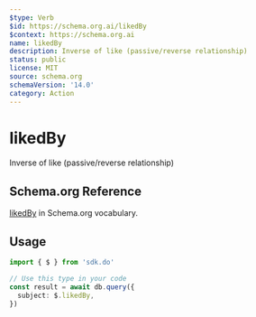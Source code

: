 ```yaml
---
$type: Verb
$id: https://schema.org.ai/likedBy
$context: https://schema.org.ai
name: likedBy
description: Inverse of like (passive/reverse relationship)
status: public
license: MIT
source: schema.org
schemaVersion: '14.0'
category: Action
---
```


# likedBy

Inverse of like (passive/reverse relationship)

## Schema.org Reference

[likedBy](https://schema.org/LikeAction) in Schema.org vocabulary.

## Usage

```typescript
import { $ } from 'sdk.do'

// Use this type in your code
const result = await db.query({
  subject: $.likedBy,
})
```
